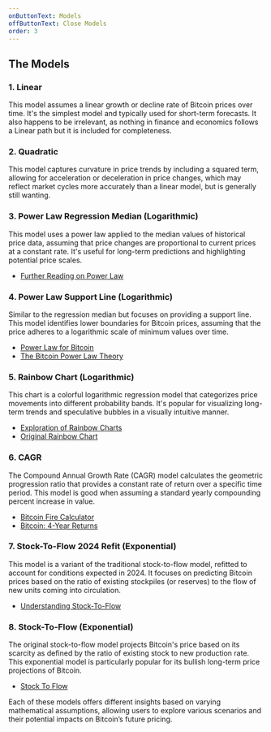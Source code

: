 ```yaml
---
onButtonText: Models
offButtonText: Close Models
order: 3
---
```


## The Models

### 1. Linear

This model assumes a linear growth or decline rate of Bitcoin prices over time. It's the simplest model and typically used for short-term forecasts. It also happens to be irrelevant, as nothing in finance and economics follows a Linear path but it is included for completeness.

### 2. Quadratic

This model captures curvature in price trends by including a squared term, allowing for acceleration or deceleration in price changes, which may reflect market cycles more accurately than a linear model, but is generally still wanting.

### 3. Power Law Regression Median (Logarithmic)

This model uses a power law applied to the median values of historical price data, assuming that price changes are proportional to current prices at a constant rate. It's useful for long-term predictions and highlighting potential price scales.

- [Further Reading on Power Law](https://en.wikipedia.org/wiki/Power_law)

### 4. Power Law Support Line (Logarithmic)

Similar to the regression median but focuses on providing a support line. This model identifies lower boundaries for Bitcoin prices, assuming that the price adheres to a logarithmic scale of minimum values over time.

- [Power Law for Bitcoin](https://powerlawbtc.com/)
- [The Bitcoin Power Law Theory](https://giovannisantostasi.medium.com/the-bitcoin-power-law-theory-962dfaf99ee9)

### 5. Rainbow Chart (Logarithmic)

This chart is a colorful logarithmic regression model that categorizes price movements into different probability bands. It's popular for visualizing long-term trends and speculative bubbles in a visually intuitive manner.

- [Exploration of Rainbow Charts](https://www.bitcoinmagazinepro.com/charts/bitcoin-rainbow-chart/)
- [Original Rainbow Chart](https://www.blockchaincenter.net/en/bitcoin-rainbow-chart/)

### 6. CAGR

The Compound Annual Growth Rate (CAGR) model calculates the geometric progression ratio that provides a constant rate of return over a specific time period. This model is good when assuming a standard yearly compounding percent increase in value.

- [Bitcoin Fire Calculator](https://bitcoincompounding.com/)
- [Bitcoin: 4-Year Returns](https://www.bitcoinisthebettermoney.com/cagr)

### 7. Stock-To-Flow 2024 Refit (Exponential)

This model is a variant of the traditional stock-to-flow model, refitted to account for conditions expected in 2024. It focuses on predicting Bitcoin prices based on the ratio of existing stockpiles (or reserves) to the flow of new units coming into circulation.

- [Understanding Stock-To-Flow](https://www.bitcoinmagazinepro.com/charts/stock-to-flow-model/)

### 8. Stock-To-Flow (Exponential)

The original stock-to-flow model projects Bitcoin's price based on its scarcity as defined by the ratio of existing stock to new production rate. This exponential model is particularly popular for its bullish long-term price projections of Bitcoin.

- [Stock To Flow](https://charts.bitbo.io/stock-to-flow/)

Each of these models offers different insights based on varying mathematical assumptions, allowing users to explore various scenarios and their potential impacts on Bitcoin’s future pricing.
